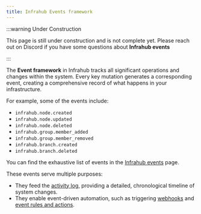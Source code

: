 ```yaml
---
title: Infrahub Events framework
---
```


:::warning Under Construction

This page is still under construction and is not complete yet.
Please reach out on Discord if you have some questions about **Infrahub events**

:::

The **Event framework** in Infrahub tracks all significant operations and changes within the system.
Every key mutation generates a corresponding event, creating a comprehensive record of what happens in your infrastructure.

For example, some of the events include:

* `infrahub.node.created`
* `infrahub.node.updated`
* `infrahub.node.deleted`
* `infrahub.group.member_added`
* `infrahub.group.member_removed`
* `infrahub.branch.created`
* `infrahub.branch.deleted`

You can find the exhaustive list of events in the [Infrahub events](../reference/infrahub-events.mdx) page.

These events serve multiple purposes:

* They feed the [activity log](./activity-log.mdx), providing a detailed, chronological timeline of system changes.
* They enable event-driven automation, such as triggering [webhooks](./webhooks.mdx) and [event rules and actions](./event-actions.mdx).
